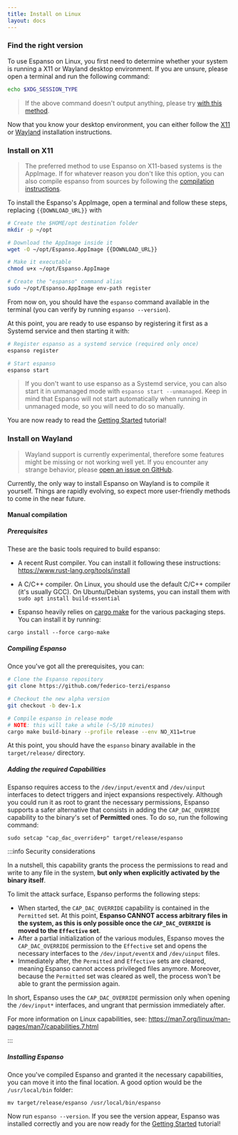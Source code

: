 ```yaml
---
title: Install on Linux
layout: docs
---
```


### Find the right version

To use Espanso on Linux, you first need to determine whether your system is running a X11 or Wayland desktop environment.
If you are unsure, please open a terminal and run the following command:

```bash
echo $XDG_SESSION_TYPE
```

> If the above command doesn't output anything, please try [with this method](https://unix.stackexchange.com/a/325972).

Now that you know your desktop environment, you can either follow the [X11](#install-on-x11) or [Wayland](#install-on-wayland) installation instructions.

### Install on X11

> The preferred method to use Espanso on X11-based systems is the AppImage. If for whatever reason you don't like this option, you can also compile espanso from sources by following the [compilation instructions](https://github.com/federico-terzi/espanso/blob/dev-1.x/Compilation.md).



To install the Espanso's AppImage, open a terminal and follow these steps, replacing `{{DOWNLOAD_URL}}` with <CodeLink/>

```bash
# Create the $HOME/opt destination folder
mkdir -p ~/opt

# Download the AppImage inside it
wget -O ~/opt/Espanso.AppImage {{DOWNLOAD_URL}}

# Make it executable
chmod u+x ~/opt/Espanso.AppImage

# Create the "espanso" command alias
sudo ~/opt/Espanso.AppImage env-path register
```

From now on, you should have the `espanso` command available in the terminal (you can verify by running `espanso --version`).

At this point, you are ready to use espanso by registering it first as a Systemd service and then starting it with:

```bash
# Register espanso as a systemd service (required only once)
espanso register

# Start espanso
espanso start
```

> If you don't want to use espanso as a Systemd service, you can also start it in unmanaged mode with `espanso start --unmanaged`. Keep in mind that Espanso will not start automatically when running in unmanaged mode, so you will need to do so manually.

You are now ready to read the [Getting Started](../../get-started) tutorial!

### Install on Wayland

> Wayland support is currently experimental, therefore some features might be missing or not working well yet. If you encounter any strange behavior, please [open an issue on GitHub](https://github.com/federico-terzi/espanso/issues).

Currently, the only way to install Espanso on Wayland is to compile it yourself. Things are rapidly evolving, so expect more user-friendly methods to come in the near future.

#### Manual compilation

##### Prerequisites

These are the basic tools required to build espanso:

* A recent Rust compiler. You can install it following these instructions: https://www.rust-lang.org/tools/install
* A C/C++ compiler. On Linux, you should use the default C/C++ compiler (it's usually GCC). On Ubuntu/Debian systems, you can install them with `sudo apt install build-essential`

* Espanso heavily relies on [cargo make](https://github.com/sagiegurari/cargo-make) for the various packaging
steps. You can install it by running:

```
cargo install --force cargo-make
```

##### Compiling Espanso

Once you've got all the prerequisites, you can:

```bash
# Clone the Espanso repository
git clone https://github.com/federico-terzi/espanso

# Checkout the new alpha version
git checkout -b dev-1.x

# Compile espanso in release mode
# NOTE: this will take a while (~5/10 minutes)
cargo make build-binary --profile release --env NO_X11=true
```

At this point, you should have the `espanso` binary available in the `target/release/` directory.

##### Adding the required Capabilities

Espanso requires access to the `/dev/input/eventX` and `/dev/uinput` interfaces to detect triggers and inject expansions respectively. 
Although you could run it as root to grant the necessary permissions, Espanso supports a safer alternative
that consists in adding the `CAP_DAC_OVERRIDE` capability to the binary's set of **Permitted** ones. To do so, run the following command:

```
sudo setcap "cap_dac_override+p" target/release/espanso
```

:::info Security considerations


 In a nutshell, this capability grants the process the permissions to read and write to any file in the system, **but only when explicitly activated by the binary itself**.

 To limit the attack surface, Espanso performs the following steps:
* When started, the `CAP_DAC_OVERRIDE` capability is contained in the `Permitted` set. At this point, **Espanso CANNOT access arbitrary files in the system, as this is only possible once the `CAP_DAC_OVERRIDE` is moved to the `Effective` set**.
* After a partial initialization of the various modules, Espanso moves the `CAP_DAC_OVERRIDE` permission to the `Effective` set and opens the necessary interfaces to the `/dev/input/eventX` and `/dev/uinput` files.
* Immediately after, the `Permitted` and `Effective` sets are cleared, meaning Espanso cannot access privileged files anymore. Moreover, because the `Permitted` set was cleared as well, the process won't be able to grant the permission again.

 In short, Espanso uses the `CAP_DAC_OVERRIDE` permission only when opening the `/dev/input*` interfaces, and ungrant that permission immediately after.

 For more information on Linux capabilities, see: https://man7.org/linux/man-pages/man7/capabilities.7.html

:::

##### Installing Espanso

Once you've compiled Espanso and granted it the necessary capabilities, you can move it into the final location. A good option would be the `/usr/local/bin` folder:

```
mv target/release/espanso /usr/local/bin/espanso
```

Now run `espanso --version`. If you see the version appear, Espanso was installed correctly and you are now ready for the [Getting Started](../../get-started) tutorial!